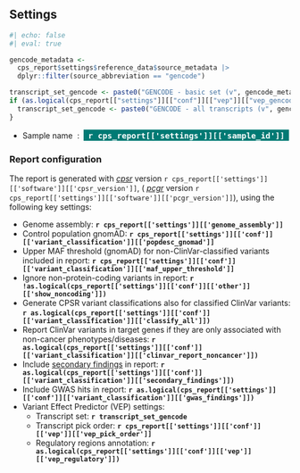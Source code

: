## Settings

```r
#| echo: false
#| eval: true

gencode_metadata <- 
  cps_report$settings$reference_data$source_metadata |>
  dplyr::filter(source_abbreviation == "gencode")

transcript_set_gencode <- paste0("GENCODE - basic set (v", gencode_metadata$source_version, ")")
if (as.logical(cps_report[["settings"]][["conf"]][["vep"]][["vep_gencode_basic"]]) == F) {
  transcript_set_gencode <- paste0("GENCODE - all transcripts (v", gencode_metadata$source_version, ")")
}
```

* Sample name &nbsp;:&nbsp; <span style="background-color:#007a74; font-size:1.2em; color:white"><b>&nbsp;&nbsp;`r cps_report[['settings']][['sample_id']]`&nbsp;&nbsp;</b></span>
<br>

### Report configuration 

The report is generated with _[cpsr](https://github.com/sigven/cpsr)_ version `r cps_report[['settings']][['software']][['cpsr_version']]`, ( _[pcgr](https://github.com/sigven/pcgr)_ version `r cps_report[['settings']][['software']][['pcgr_version']]`), using the following key settings:

* Genome assembly: __`r cps_report[['settings']][['genome_assembly']]`__
* Control population gnomAD: __`r cps_report[['settings']][['conf']][['variant_classification']][['popdesc_gnomad']]`__
* Upper MAF threshold (gnomAD) for non-ClinVar-classified variants included in report:  __`r cps_report[['settings']][['conf']][['variant_classification']][['maf_upper_threshold']]`__
* Ignore non-protein-coding variants in report: __`r !as.logical(cps_report[['settings']][['conf']][['other']][['show_noncoding']])`__
* Generate CPSR variant classifications also for classified ClinVar variants: __`r as.logical(cps_report[['settings']][['conf']][['variant_classification']][['classify_all']])`__
* Report ClinVar variants in target genes if they are only associated with non-cancer phenotypes/diseases: 
__`r as.logical(cps_report[['settings']][['conf']][['variant_classification']][['clinvar_report_noncancer']])`__
* Include [secondary findings](https://www.ncbi.nlm.nih.gov/clinvar/docs/acmg/) in report: __`r as.logical(cps_report[['settings']][['conf']][['variant_classification']][['secondary_findings']])`__
* Include GWAS hits in report: __`r as.logical(cps_report[['settings']][['conf']][['variant_classification']][['gwas_findings']])`__
* Variant Effect Predictor (VEP) settings:
  * Transcript set: __`r transcript_set_gencode`__
  * Transcript pick order: __`r cps_report[['settings']][['conf']][['vep']][['vep_pick_order']]`__
  * Regulatory regions annotation: __`r as.logical(cps_report[['settings']][['conf']][['vep']][['vep_regulatory']])`__
